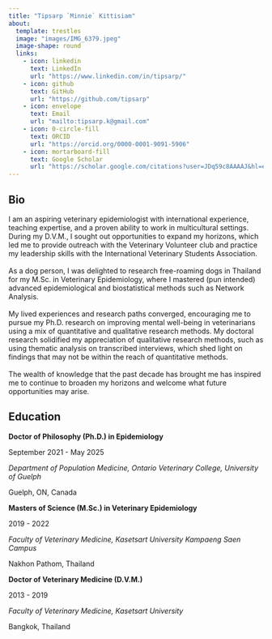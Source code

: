 ```yaml
---
title: "Tipsarp `Minnie` Kittisiam"
about:
  template: trestles
  image: "images/IMG_6379.jpeg"
  image-shape: round
  links:
    - icon: linkedin
      text: LinkedIn
      url: "https://www.linkedin.com/in/tipsarp/"
    - icon: github
      text: GitHub
      url: "https://github.com/tipsarp"
    - icon: envelope
      text: Email
      url: "mailto:tipsarp.k@gmail.com"
    - icon: 0-circle-fill
      text: ORCID
      url: "https://orcid.org/0000-0001-9091-5906"
    - icon: mortarboard-fill
      text: Google Scholar
      url: "https://scholar.google.com/citations?user=JDq59c8AAAAJ&hl=en"
---
```


## Bio

I am an aspiring veterinary epidemiologist with international experience, teaching expertise, and a proven ability to work in multicultural settings. During my D.V.M., I sought out opportunities to expand my horizons, which led me to provide outreach with the Veterinary Volunteer club and practice my leadership skills with the International Veterinary Students Association.\
\
As a dog person, I was delighted to research free-roaming dogs in Thailand for my M.Sc. in Veterinary Epidemiology, where I mastered (pun intended) advanced epidemiological and biostatistical methods such as Network Analysis.\
\
My lived experiences and research paths converged, encouraging me to pursue my Ph.D. research on improving mental well-being in veterinarians using a mix of quantitative and qualitative research methods. My doctoral research solidified my appreciation of qualitative research methods, such as using thematic analysis on transcribed interviews, which shed light on findings that may not be within the reach of quantitative methods.\
\
The wealth of knowledge that the past decade has brought me has inspired me to continue to broaden my horizons and welcome what future opportunities may arise.

## Education

**Doctor of Philosophy (Ph.D.) in Epidemiology**

September 2021 - May 2025

*Department of Population Medicine, Ontario Veterinary College, University of Guelph*

Guelph, ON, Canada

**Masters of Science (M.Sc.) in Veterinary Epidemiology**

2019 - 2022

*Faculty of Veterinary Medicine, Kasetsart University Kampaeng Saen Campus*

Nakhon Pathom, Thailand

**Doctor of Veterinary Medicine (D.V.M.)**

2013 - 2019

*Faculty of Veterinary Medicine, Kasetsart University*

Bangkok, Thailand
